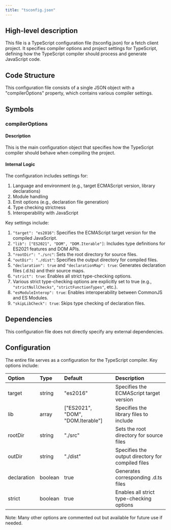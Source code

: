 ```yaml
---
title: "tsconfig.json"
---
```


## High-level description
This file is a TypeScript configuration file (tsconfig.json) for a fetch client project. It specifies compiler options and project settings for TypeScript, defining how the TypeScript compiler should process and generate JavaScript code.

## Code Structure
This configuration file consists of a single JSON object with a "compilerOptions" property, which contains various compiler settings.

## Symbols

### compilerOptions
#### Description
This is the main configuration object that specifies how the TypeScript compiler should behave when compiling the project.

#### Internal Logic
The configuration includes settings for:
1. Language and environment (e.g., target ECMAScript version, library declarations)
2. Module handling
3. Emit options (e.g., declaration file generation)
4. Type checking strictness
5. Interoperability with JavaScript

Key settings include:

1. `"target": "es2016"`: Specifies the ECMAScript target version for the compiled JavaScript.
2. `"lib": ["ES2021", "DOM", "DOM.Iterable"]`: Includes type definitions for ES2021 features and DOM APIs.
3. `"rootDir": "./src"`: Sets the root directory for source files.
4. `"outDir": "./dist"`: Specifies the output directory for compiled files.
5. `"declaration": true` and `"declarationMap": true`: Generates declaration files (.d.ts) and their source maps.
6. `"strict": true`: Enables all strict type-checking options.
7. Various strict type-checking options are explicitly set to true (e.g., `"strictNullChecks"`, `"strictFunctionTypes"`, etc.).
8. `"esModuleInterop": true`: Enables interoperability between CommonJS and ES Modules.
9. `"skipLibCheck": true`: Skips type checking of declaration files.

## Dependencies
This configuration file does not directly specify any external dependencies.

## Configuration
The entire file serves as a configuration for the TypeScript compiler. Key options include:

| Option | Type | Default | Description |
|:-------|:-----|:--------|:------------|
| target | string | "es2016" | Specifies the ECMAScript target version |
| lib | array | ["ES2021", "DOM", "DOM.Iterable"] | Specifies the library files to include |
| rootDir | string | "./src" | Sets the root directory for source files |
| outDir | string | "./dist" | Specifies the output directory for compiled files |
| declaration | boolean | true | Generates corresponding .d.ts files |
| strict | boolean | true | Enables all strict type-checking options |

Note: Many other options are commented out but available for future use if needed.